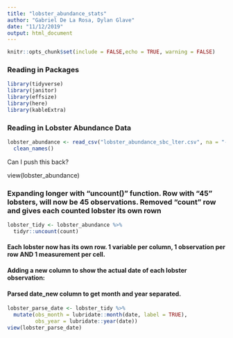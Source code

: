 ```yaml
---
title: "lobster_abundance_stats"
author: "Gabriel De La Rosa, Dylan Glave"
date: "11/12/2019"
output: html_document
---
```


```r
knitr::opts_chunk$set(include = FALSE,echo = TRUE, warning = FALSE)
```

### Reading in Packages

```r
library(tidyverse)
library(janitor)
library(effsize)
library(here)
library(kableExtra)
```

### Reading in Lobster Abundance Data

```r
lobster_abundance <- read_csv("lobster_abundance_sbc_lter.csv", na = "-99999") %>% 
  clean_names() 
```


Can I push this back?

view(lobster_abundance)

### Expanding longer with "uncount()" function. Row with "45" lobsters, will now be 45 observations. Removed "count" row and gives each counted lobster its own rown

```r
lobster_tidy <- lobster_abundance %>% 
  tidyr::uncount(count)
```


#### Each lobster now has its own row. 1 variable per column, 1 observation per row AND 1 measurement per cell. 

#### Adding a new column to show the actual date of each lobster observation: 


#### Parsed date_new column to get month and year separated. 

```r
lobster_parse_date <- lobster_tidy %>% 
  mutate(obs_month = lubridate::month(date, label = TRUE),
         obs_year = lubridate::year(date))
view(lobster_parse_date)
```


